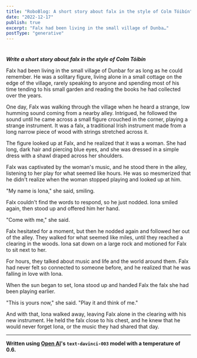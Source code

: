 ```yaml
---
title: "RoboBlog: A short story about falx in the style of Colm Tóibín"
date: "2022-12-17"
publish: true
excerpt: "Falx had been living in the small village of Dunba…"
postType: "generative"
---
```

#

***Write a short story about falx in the style of Colm Tóibín***

Falx had been living in the small village of Dunbar for as long as he could remember. He was a solitary figure, living alone in a small cottage on the edge of the village, rarely speaking to anyone and spending most of his time tending to his small garden and reading the books he had collected over the years.

One day, Falx was walking through the village when he heard a strange, low humming sound coming from a nearby alley. Intrigued, he followed the sound until he came across a small figure crouched in the corner, playing a strange instrument. It was a falx, a traditional Irish instrument made from a long narrow piece of wood with strings stretched across it.

The figure looked up at Falx, and he realized that it was a woman. She had long, dark hair and piercing blue eyes, and she was dressed in a simple dress with a shawl draped across her shoulders.

Falx was captivated by the woman's music, and he stood there in the alley, listening to her play for what seemed like hours. He was so mesmerized that he didn't realize when the woman stopped playing and looked up at him.

"My name is Iona," she said, smiling.

Falx couldn't find the words to respond, so he just nodded. Iona smiled again, then stood up and offered him her hand.

"Come with me," she said.

Falx hesitated for a moment, but then he nodded again and followed her out of the alley. They walked for what seemed like miles, until they reached a clearing in the woods. Iona sat down on a large rock and motioned for Falx to sit next to her.

For hours, they talked about music and life and the world around them. Falx had never felt so connected to someone before, and he realized that he was falling in love with Iona.

When the sun began to set, Iona stood up and handed Falx the falx she had been playing earlier.

"This is yours now," she said. "Play it and think of me."

And with that, Iona walked away, leaving Falx alone in the clearing with his new instrument. He held the falx close to his chest, and he knew that he would never forget Iona, or the music they had shared that day.

---
**Written using [Open AI](https://openai.com/)'s `text-davinci-003` model with a temperature of 0.6.**
